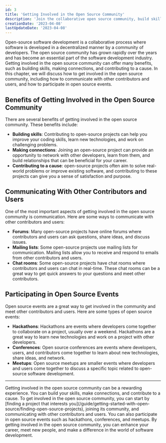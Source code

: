 ```yaml
---
id: 3
title: 'Getting Involved in the Open Source Community'
description: 'Join the collaborative open source community, build skills, make connections, and contribute to a cause. Learn to get involved, communicate, and participate in events. Join now!'
creationDate: '2023-04-08'
lastUpdateDate: '2023-04-08'
---
```

<p class="lead">Open-source software development is a collaborative process where software is developed in a decentralized manner by a community of developers. The open source community has grown rapidly over the years and has become an essential part of the software development industry. Getting involved in the open source community can offer many benefits, such as building skills, making connections, and contributing to a cause. In this chapter, we will discuss how to get involved in the open source community, including how to communicate with other contributors and users, and how to participate in open source events.</p>

## Benefits of Getting Involved in the Open Source Community

There are several benefits of getting involved in the open source community. These benefits include:

- <strong>Building skills</strong>: Contributing to open-source projects can help you improve your coding skills, learn new technologies, and work on challenging problems.
- <strong>Making connections</strong>: Joining an open-source project can provide an opportunity to network with other developers, learn from them, and build relationships that can be beneficial for your career.
- <strong>Contributing to a cause</strong>: open-source projects often aim to solve real-world problems or improve existing software, and contributing to these projects can give you a sense of satisfaction and purpose.

## Communicating With Other Contributors and Users

One of the most important aspects of getting involved in the open source community is communication. Here are some ways to communicate with other contributors and users:

- <strong>Forums</strong>: Many open-source projects have online forums where contributors and users can ask questions, share ideas, and discuss issues.
- <strong>Mailing lists</strong>: Some open-source projects use mailing lists for communication. Mailing lists allow you to receive and respond to emails from other contributors and users.
- <strong>Chat rooms</strong>: Some open-source projects have chat rooms where contributors and users can chat in real-time. These chat rooms can be a great way to get quick answers to your questions and meet other contributors.

## Participating in Open Source Events

Open source events are a great way to get involved in the community and meet other contributors and users. Here are some types of open source events:

- <strong>Hackathons</strong>: Hackathons are events where developers come together to collaborate on a project, usually over a weekend. Hackathons are a great way to learn new technologies and work on a project with other developers.
- <strong>Conferences</strong>: Open source conferences are events where developers, users, and contributors come together to learn about new technologies, share ideas, and network.
- <strong>Meetups</strong>: Open source meetups are smaller events where developers and users come together to discuss a specific topic related to open-source software development.

<hr/>

<p class="lead">Getting involved in the open source community can be a rewarding experience. You can build your skills, make connections, and contribute to a cause. To get involved in the open source community, you can start by [finding a project that interests you](/guide/getting-started-with-open-source/finding-open-source-projects), joining its community, and communicating with other contributors and users. You can also participate in open source events such as hackathons, conferences, and meetups. By getting involved in the open source community, you can enhance your career, meet new people, and make a difference in the world of software development.</p>
